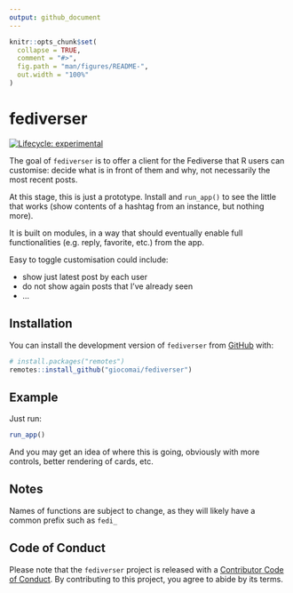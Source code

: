```yaml
---
output: github_document
---
```


<!-- README.md is generated from README.Rmd. Please edit that file -->

```r
knitr::opts_chunk$set(
  collapse = TRUE,
  comment = "#>",
  fig.path = "man/figures/README-",
  out.width = "100%"
)
```

# fediverser

<!-- badges: start -->
[![Lifecycle: experimental](https://img.shields.io/badge/lifecycle-experimental-orange.svg)](https://lifecycle.r-lib.org/articles/stages.html#experimental)
<!-- badges: end -->

The goal of `fediverser` is to offer a client for the Fediverse that R users can customise: decide what is in front of them and why, not necessarily the most recent posts. 

At this stage, this is just a prototype. Install and `run_app()` to see the little that works (show contents of a hashtag from an instance, but nothing more). 

It is built on modules, in a way that should eventually enable full functionalities (e.g. reply, favorite, etc.) from the app. 

Easy to toggle customisation could include:

- show just latest post by each user
- do not show again posts that I've already seen
- ...

## Installation

You can install the development version of `fediverser` from [GitHub](https://github.com/) with:

``` r
# install.packages("remotes")
remotes::install_github("giocomai/fediverser")
```

## Example

Just run:

```r
run_app()
```

And you may get an idea of where this is going, obviously with more controls, better rendering of cards, etc. 

## Notes

Names of functions are subject to change, as they will likely have a common prefix such as `fedi_`

## Code of Conduct

Please note that the `fediverser` project is released with a [Contributor Code of Conduct](https://contributor-covenant.org/version/2/1/CODE_OF_CONDUCT.html). By contributing to this project, you agree to abide by its terms.
